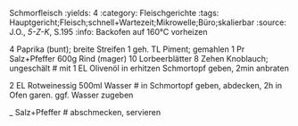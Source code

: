 Schmorfleisch
:yields: 4
:category: Fleischgerichte
:tags: Hauptgericht;Fleisch;schnell+Wartezeit;Mikrowelle;Büro;skalierbar
:source: J.O., _5-Z-K_, S.195
:info: Backofen auf 160°C vorheizen

4 Paprika (bunt); breite Streifen
1 geh. TL Piment; gemahlen
1 Pr Salz+Pfeffer
600g Rind (mager)
10 Lorbeerblätter
8 Zehen Knoblauch; ungeschält
# mit 1 EL Olivenöl in erhitzen Schmortopf geben, 2min anbraten

2 EL Rotweinessig
500ml Wasser
# in Schmortopf geben, abdecken, 2h in Ofen garen.
  ggf. Wasser zugeben

_ Salz+Pfeffer
# abschmecken, servieren






